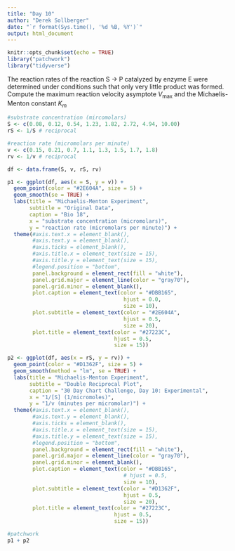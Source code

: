 ```yaml
---
title: "Day 10"
author: "Derek Sollberger"
date: "`r format(Sys.time(), '%d %B, %Y')`"
output: html_document
---
```


```r
knitr::opts_chunk$set(echo = TRUE)
library("patchwork")
library("tidyverse")
```

The reaction rates of the reaction S $\rightarrow$ P catalyzed by enzyme E were determined under conditions such that only very little product was formed.  Compute the maximum reaction velocity asymptote $V_{\text{max}}$ and the Michaelis-Menton constant $K_{m}$

```r
#substrate concentration (mircomolars)
S <- c(0.08, 0.12, 0.54, 1.23, 1.82, 2.72, 4.94, 10.00)
rS <- 1/S # reciprocal

#reaction rate (micromolars per minute)
v <- c(0.15, 0.21, 0.7, 1.1, 1.3, 1.5, 1.7, 1.8)
rv <- 1/v # reciprocal

df <- data.frame(S, v, rS, rv)
```

```r
p1 <- ggplot(df, aes(x = S, y = v)) +
  geom_point(color = "#2E604A", size = 5) +
  geom_smooth(se = TRUE) +
  labs(title = "Michaelis-Menton Experiment",
       subtitle = "Original Data",
       caption = "Bio 18",
       x = "substrate concentration (micromolars)",
       y = "reaction rate (micromolars per minute)") +
  theme(#axis.text.x = element_blank(),
        #axis.text.y = element_blank(),
        #axis.ticks = element_blank(),
        #axis.title.x = element_text(size = 15),
        #axis.title.y = element_text(size = 15),
        #legend.position = "bottom",
        panel.background = element_rect(fill = "white"),
        panel.grid.major = element_line(color = "gray70"),
        panel.grid.minor = element_blank(),
        plot.caption = element_text(color = "#DBB165", 
                                     hjust = 0.0, 
                                     size = 10),
        plot.subtitle = element_text(color = "#2E604A", 
                                     hjust = 0.5, 
                                     size = 20),
        plot.title = element_text(color = "#27223C",
                                  hjust = 0.5,
                                  size = 15))
```

```r
p2 <- ggplot(df, aes(x = rS, y = rv)) +
  geom_point(color = "#D1362F", size = 5) +
  geom_smooth(method = "lm", se = TRUE) +
  labs(title = "Michaelis-Menton Experiment",
       subtitle = "Double Reciprocal Plot",
       caption = "30 Day Chart Challenge, Day 10: Experimental",
       x = "1/[S] (1/micromoles)",
       y = "1/v (minutes per micromolar)") +
  theme(#axis.text.x = element_blank(),
        #axis.text.y = element_blank(),
        #axis.ticks = element_blank(),
        #axis.title.x = element_text(size = 15),
        #axis.title.y = element_text(size = 15),
        #legend.position = "bottom",
        panel.background = element_rect(fill = "white"),
        panel.grid.major = element_line(color = "gray70"),
        panel.grid.minor = element_blank(),
        plot.caption = element_text(color = "#DBB165", 
                                     # hjust = 0.5, 
                                     size = 10),
        plot.subtitle = element_text(color = "#D1362F", 
                                     hjust = 0.5, 
                                     size = 20),
        plot.title = element_text(color = "#27223C",
                                  hjust = 0.5,
                                  size = 15))
```

```r
#patchwork
p1 + p2
```


